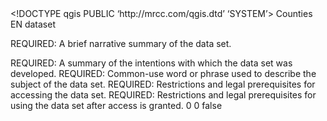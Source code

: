 <!DOCTYPE qgis PUBLIC 'http://mrcc.com/qgis.dtd' 'SYSTEM'>
<qgis version="3.26.2-Buenos Aires">
  <identifier>Counties</identifier>
  <parentidentifier></parentidentifier>
  <language>EN</language>
  <type>dataset</type>
  <title>Counties</title>
  <abstract>REQUIRED: A brief narrative summary of the data set.

REQUIRED: A summary of the intentions with which the data set was developed.</abstract>
  <keywords vocabulary="gmd:topicCategory">
    <keyword>REQUIRED: Common-use word or phrase used to describe the subject of the data set.</keyword>
  </keywords>
  <contact>
    <name></name>
    <organization></organization>
    <position></position>
    <voice></voice>
    <fax></fax>
    <email></email>
    <role></role>
  </contact>
  <links>
    <link name="Shapefile" description="" mimeType="" url="file://\\DGRLGM71\C$\Essential GIS\Data\Iowa-Statewide data\Counties" size="" type="Local Area Network" format=""/>
  </links>
  <fees></fees>
  <constraints type="Access">REQUIRED: Restrictions and legal prerequisites for accessing the data set.</constraints>
  <rights>REQUIRED: Restrictions and legal prerequisites for using the data set after access is granted.</rights>
  <encoding></encoding>
  <crs>
    <spatialrefsys nativeFormat="Wkt">
      <wkt></wkt>
      <proj4></proj4>
      <srsid>0</srsid>
      <srid>0</srid>
      <authid></authid>
      <description></description>
      <projectionacronym></projectionacronym>
      <ellipsoidacronym></ellipsoidacronym>
      <geographicflag>false</geographicflag>
    </spatialrefsys>
  </crs>
  <extent>
    <spatial minx="202073.80872299999464303" miny="4470598.39718599990010262" maxz="0" minz="0" dimensions="2" maxx="736849.21039300004485995" maxy="4822673.78653900045901537" crs="EPSG:4326"/>
    <temporal>
      <period>
        <start></start>
        <end></end>
      </period>
    </temporal>
  </extent>
</qgis>
